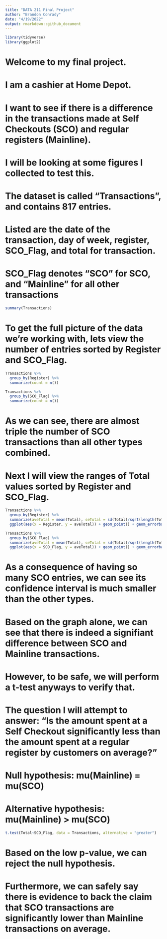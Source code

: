 ---
title: "DATA 211 Final Project"
author: "Brandon Conrady"
date: "4/19/2022"
output: rmarkdown::github_document
---

```{r}
library(tidyverse)
library(ggplot2)
```

# Welcome to my final project.
# I am a cashier at Home Depot.
# I want to see if there is a difference in the transactions made at Self Checkouts (SCO) and regular registers (Mainline).
# I will be looking at some figures I collected to test this.

# The dataset is called "Transactions", and contains 817 entries.
# Listed are the date of the transaction, day of week, register, SCO_Flag, and total for transaction.
# SCO_Flag denotes "SCO" for SCO, and "Mainline" for all other transactions

```{r}
summary(Transactions)
```

# To get the full picture of the data we're working with, lets view the number of entries sorted by Register and SCO_Flag.

```{r}
Transactions %>%
  group_by(Register) %>%
  summarize(count = n())

Transactions %>%
  group_by(SCO_Flag) %>%
  summarize(count = n())
```

# As we can see, there are almost triple the number of SCO transactions than all other types combined.

# Next I will view the ranges of Total values sorted by Register and SCO_Flag.

```{r}
Transactions %>%
  group_by(Register) %>%
  summarize(aveTotal = mean(Total), seTotal = sd(Total)/sqrt(length(Total)), tstar = qt(1-0.05/2, length(Total) - 1)) %>%
  ggplot(aes(x = Register, y = aveTotal)) + geom_point() + geom_errorbar(aes(ymin = aveTotal - seTotal*tstar, ymax = aveTotal + seTotal*tstar))

Transactions %>%
  group_by(SCO_Flag) %>%
  summarize(aveTotal = mean(Total), seTotal = sd(Total)/sqrt(length(Total)), tstar = qt(1-0.05/2, length(Total) - 1)) %>%
  ggplot(aes(x = SCO_Flag, y = aveTotal)) + geom_point() + geom_errorbar(aes(ymin = aveTotal - seTotal*tstar, ymax = aveTotal + seTotal*tstar))
```

# As a consequence of having so many SCO entries, we can see its confidence interval is much smaller than the other types.
# Based on the graph alone, we can see that there is indeed a signifiant difference between SCO and Mainline transactions.
# However, to be safe, we will perform a t-test anyways to verify that.

# The question I will attempt to answer: "Is the amount spent at a Self Checkout significantly less than the amount spent at a regular register by customers on average?"
# Null hypothesis: mu(Mainline) = mu(SCO)
# Alternative hypothesis: mu(Mainline) > mu(SCO)


```{r}
t.test(Total~SCO_Flag, data = Transactions, alternative = "greater")
```

# Based on the low p-value, we can reject the null hypothesis.
# Furthermore, we can safely say there is evidence to back the claim that SCO transactions are significantly lower than Mainline transactions on average.
